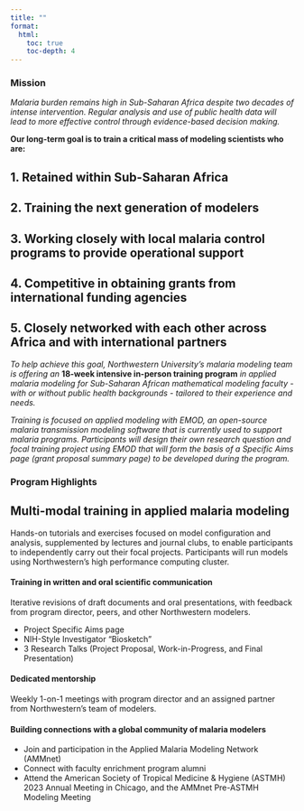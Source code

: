 ```yaml
---
title: ""
format: 
  html:
    toc: true
    toc-depth: 4
---
```


### Mission

*Malaria burden remains high in Sub-Saharan Africa despite two decades of intense intervention. Regular analysis and use of public health data will lead to more effective control through evidence-based decision making.*

**Our long-term goal is to train a critical mass of modeling scientists who are:**

::: {.callout-note icon="false"}
## 1. Retained within Sub-Saharan Africa

:::

::: {.callout-note icon="false"}
## 2. Training the next generation of modelers
:::

::: {.callout-note icon="false"}
## 3. Working closely with local malaria control programs to provide operational support
:::

::: {.callout-note icon="false"}
## 4. Competitive in obtaining grants from international funding agencies
:::

::: {.callout-note icon="false"}
## 5. Closely networked with each other across Africa and with international partners
:::

*To help achieve this goal, Northwestern University's malaria modeling team is offering an* **18-week intensive in-person training program** *in applied malaria modeling for Sub-Saharan African mathematical modeling faculty - with or without public health backgrounds - tailored to their experience and needs.*

*Training is focused on applied modeling with EMOD, an open-source malaria transmission modeling software that is currently used to support malaria programs. Participants will design their own research question and focal training project using EMOD that will form the basis of a Specific Aims page (grant proposal summary page) to be developed during the program.*

### Program Highlights

::: {.callout-important icon="false"}
## Multi-modal training in applied malaria modeling

Hands-on tutorials and exercises focused on model configuration and analysis, supplemented by lectures and journal clubs, to enable participants to independently carry out their focal projects. Participants will run models using Northwestern's high performance computing cluster.
:::

::: {.callout-important icon="false"}
#### Training in written and oral scientific communication

Iterative revisions of draft documents and oral presentations, with feedback from program director, peers, and other Northwestern modelers.

-   Project Specific Aims page
-   NIH-Style Investigator "Biosketch"
-   3 Research Talks (Project Proposal, Work-in-Progress, and Final Presentation)
:::

::: {.callout-important icon="false"}
#### Dedicated mentorship

Weekly 1-on-1 meetings with program director and an assigned partner from Northwestern's team of modelers.
:::

::: {.callout-important icon="false"}
#### Building connections with a global community of malaria modelers

-   Join and participation in the Applied Malaria Modeling Network (AMMnet)\
-   Connect with faculty enrichment program alumni
-   Attend the American Society of Tropical Medicine & Hygiene (ASTMH) 2023 Annual Meeting in Chicago, and the AMMnet Pre-ASTMH Modeling Meeting
:::